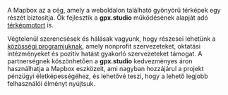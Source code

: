 A Mapbox az a cég, amely a weboldalon található gyönyörű térképek egy részét biztosítja.
Ők fejlesztik a **gpx.studio** működésének alapját adó <a href="https://github.com/mapbox/mapbox-gl-js" target="_blank">térképmotort</a> is.

Végtelenül szerencsések és hálásak vagyunk, hogy részesei lehetünk a <a href="https://mapbox.com/community" target="_blank">közösségi programjuknak</a>, amely nonprofit szervezeteket, oktatási intézményeket és pozitív hatást gyakorló szervezeteket támogat.
A partnerségnek köszönhetően a **gpx.studio** kedvezményes áron használhatja a Mapbox eszközeit, ami nagyban hozzájárul a projekt pénzügyi életképességéhez, és lehetővé teszi, hogy a lehető legjobb felhasználói élményt nyújtsuk.
